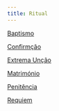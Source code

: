 ```yaml
---
title: Ritual
---
```


[Baptismo](/ritual/baptismo)

[Confirmção](/ritual/confirmacao)

[Extrema Unção](/ritual/extremauncao)

[Matrimónio](/ritual/matrimonio)

[Penitência](/ritual/penitencia)

[Requiem](/ritual/requiem)
